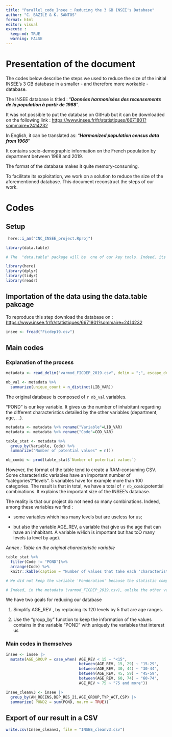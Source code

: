 ```yaml
---
title: "Parallel_code_Insee : Reducing the 3 GB INSEE's Database"
author: "C. BAZILE & K. SANTOS"
format: html
editor: visual
execute :
  keep-md: TRUE
  warning: FALSE
---
```


# Presentation of the document

The codes below describe the steps we used to reduce the size of the initial INSEE's 3 GB database in a smaller - and therefore more workable - database.

The INSEE database is titled : "***Données harmonisées des recensements de la population à partir de 1968***".

It was not possible to put the database on GitHub but it can be downloaded on the following link : <https://www.insee.fr/fr/statistiques/6671801?sommaire=2414232>

In English, it can be translated as: "***Harmonized population census data from 1968***"

It contains socio-demographic information on the French population by department between 1968 and 2019.

The format of the database makes it quite memory-consuming.

To facilitate its exploitation, we work on a solution to reduce the size of the aforementioned database. This document reconstruct the steps of our work.

# Codes

## Setup

```r
 here::i_am("CNC_INSEE_project.Rproj")

library(data.table) 

# The  "data.table" package will be  one of our key tools. Indeed, its characteristics allows us to exploit easily big database which will be usefull in our situation 

library(here)
library(dplyr)
library(tidyr)
library(readr)
```

## Importation of the data using the data.table pakcage

To reproduce this step download the database on : <https://www.insee.fr/fr/statistiques/6671801?sommaire=2414232>

```r

insee <- fread("Ficdep19.csv")
```

## Main codes

### Explanation of the process

```r
metadata <- read_delim("varmod_FICDEP_2019.csv", delim = ";", escape_double = FALSE, trim_ws = TRUE) 

nb_val <- metadata %>% 
  summarize(unique_count = n_distinct(LIB_VAR))


```

The original database is composed of `r nb_val` variables.

"POND" is our key variable. It gives us the number of inhabitant regarding the different characteristics detailed by the other variables (department, age, ...).

```r

metadata <- metadata %>% rename("Variable"=LIB_VAR)
metadata <- metadata %>% rename("Code"=COD_VAR)

table_stat <- metadata %>% 
  group_by(Variable, Code) %>% 
  summarize("Number of potential values" = n())

nb_combi <- prod(table_stat$`Number of potential values`)
```

However, the format of the table tend to create a RAM-consuming CSV. Some characteristic variables have an important number of "categories"/"levels". 5 variables have for example more than 100 categories. The result is that in total, we have a total of `r nb_combi`potential combinations. It explains the important size of the INSEE's database.

The reality is that our project do not need so many combinations. Indeed, among these variables we find :

-   some variables which has many levels but are useless for us;

-   but also the variable AGE_REV, a variable that give us the age that can have an inhabitant. A variable wHich is important but has toO many levels (a level by age).

*Annex : Table on the original characteristic variable*

```r
table_stat %>%
  filter(Code != "POND")%>%
  arrange(Code) %>%
  knitr::kable(caption = "Number of values that take each 'characteristics' variables", format="html", align = "c")

# We did not keep the variable 'Ponderation' because the statistic computed with `n()` can be misleading. 

# Indeed, in the metadata (varmod_FICDEP_2019.csv), unlike the other variables, 'POND' does not have a row for each value it can take.

```

We have two goals for reducing our database

1.  Simplify AGE_REV , by replacing its 120 levels by 5 that are age ranges.

2.  Use the "group_by" function to keep the information of the values contains in the variable "POND" with uniquely the variables that interest us

### Main codes in themselves

```r
insee <- insee |> 
  mutate(AGE_GROUP = case_when( AGE_REV < 15 ~ "<15", 
                                between(AGE_REV, 15, 29) ~ "15-29", 
                                between(AGE_REV, 30, 44) ~ "30-44", 
                                between(AGE_REV, 45, 59) ~ "45-59", 
                                between(AGE_REV, 60, 74) ~ "60-74", 
                                AGE_REV > 75 ~ "75 and more")) 

Insee_cleanv3 <- insee |> 
  group_by(AN_RECENS,DEP_RES_21,AGE_GROUP,TYP_ACT,CSP) |>
  summarize( POND2 = sum(POND, na.rm = TRUE)) 

```

## Export of our result in a CSV

```r
write.csv(Insee_cleanv3, file = "INSEE_cleanv3.csv")
```

